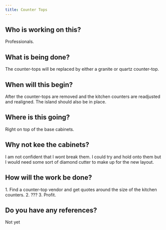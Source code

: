 ```yaml
---
title: Counter Tops
---
```


## Who is working on this?

Professionals.

## What is being done?

The counter-tops will be replaced by either a granite or quartz counter-top.

## When will this begin?

After the counter-tops are removed and the kitchen counters are readjusted and realigned. The island should also be in place.

## Where is this going?

Right on top of the base cabinets.

## Why not kee the cabinets?

I am not confident that I wont break them. I could try and hold onto them but I would need some sort of diamond cutter to make up for the new layout.

## How will the work be done?

<Steps>
  1. Find a counter-top vendor and get quotes around the size of the kitchen counters.
  2. ???
  3. Profit.
</Steps>

## Do you have any references?

Not yet
